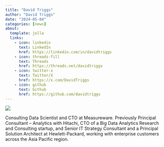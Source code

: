 ```yaml
---
title: "David Triggs"
author: "David Triggs"
date: "2024-05-04"
categories: [news]
about:
  template: jolla
  links:
    - icon: linkedin
      text: LinkedIn
      href: https://linkedin.com/in/davidtriggs
    - icon: threads-fill
      text: Threads
      href: https://threads.net/davidtriggs
    - icon: twitter-x
      text: Twitter/X
      href: https://x.com/DavidTriggs
    - icon: github
      text: Github
      href: https://github.com/davidtriggs
---
```


![](davidtriggs.jpg){fig-align="center"}

Consulting Data Scientist and CTO at Measureware. Previously Principal Consultant – Analytics with Hitachi, CTO of a Big Data Analytics Research and Consulting startup, and Senior IT Strategy Consultant and a Principal Solution Architect at Hewlett-Packard, working with enterprise customers across the Asia Pacific region.

